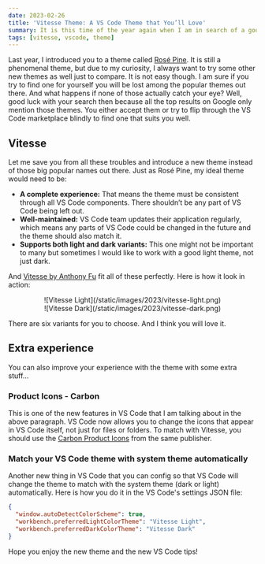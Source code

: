```yaml
---
date: 2023-02-26
title: 'Vitesse Theme: A VS Code Theme that You’ll Love'
summary: It is this time of the year again when I am in search of a good VS Code theme. It is hard but I finally found one that caught my eye, Vitesse. And I am sure it will catch yours too.
tags: [vitesse, vscode, theme]
---
```


Last year, I introduced you to a theme called [Rosé Pine](https://vinh.dev/articles/rose-pine). It is still a phenomenal theme, but due to my curiosity, I always want to try some other new themes as well just to compare. It is not easy though. I am sure if you try to find one for yourself you will be lost among the popular themes out there. And what happens if none of those actually catch your eye? Well, good luck with your search then because all the top results on Google only mention those themes. You either accept them or try to flip through the VS Code marketplace blindly to find one that suits you well.

## Vitesse

Let me save you from all these troubles and introduce a new theme instead of those big popular names out there. Just as Rosé Pine, my ideal theme would need to be:

- **A complete experience:** That means the theme must be consistent through all VS Code components. There shouldn’t be any part of VS Code being left out.
- **Well-maintained:** VS Code team updates their application regularly, which means any parts of VS Code could be changed in the future and the theme should also match it.
- **Supports both light and dark variants:** This one might not be important to many but sometimes I would like to work with a good light theme, not just dark.

And [Vitesse by Anthony Fu](https://marketplace.visualstudio.com/items?itemName=antfu.theme-vitesse) fit all of these perfectly. Here is how it look in action:

<center>![Vitesse Light](/static/images/2023/vitesse-light.png)</center>
<center>![Vitesse Dark](/static/images/2023/vitesse-dark.png)</center>

There are six variants for you to choose. And I think you will love it.

## Extra experience

You can also improve your experience with the theme with some extra stuff...

### Product Icons - Carbon

This is one of the new features in VS Code that I am talking about in the above paragraph. VS Code now allows you to change the icons that appear in VS Code itself, not just for files or folders. To match with Vitesse, you should use the [Carbon Product Icons](https://marketplace.visualstudio.com/items?itemName=antfu.icons-carbon) from the same publisher.

### Match your VS Code theme with system theme automatically

Another new thing in VS Code that you can config so that VS Code will change the theme to match with the system theme (dark or light) automatically. Here is how you do it in the VS Code's settings JSON file:

```json
{
  "window.autoDetectColorScheme": true,
  "workbench.preferredLightColorTheme": "Vitesse Light",
  "workbench.preferredDarkColorTheme": "Vitesse Dark"
}
```

Hope you enjoy the new theme and the new VS Code tips!
